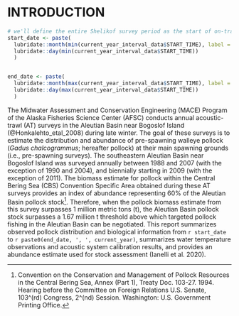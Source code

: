# INTRODUCTION

```r
# we'll define the entire Shelikof survey period as the start of on-transect to the end of off-transect time
start_date <- paste(
  lubridate::month(min(current_year_interval_data$START_TIME), label = TRUE, abbr = FALSE),
  lubridate::day(min(current_year_interval_data$START_TIME))
  )


end_date <- paste(
  lubridate::month(max(current_year_interval_data$START_TIME), label = TRUE, abbr = FALSE),
  lubridate::day(max(current_year_interval_data$START_TIME))
  )

```

The Midwater Assessment and Conservation Engineering (MACE) Program of the Alaska Fisheries Science Center (AFSC) conducts annual acoustic-trawl (AT) surveys in the Aleutian Basin near Bogoslof Island (@Honkalehto_etal_2008) during late winter. The goal of these surveys is to estimate the distribution and abundance of pre-spawning walleye pollock (*Gadus chalcogrammus*; hereafter pollock) at their main spawning grounds (i.e., pre-spawning surveys). The southeastern Aleutian Basin near Bogoslof Island was surveyed annually between 1988 and 2007 (with the exception of 1990 and 2004), and biennially starting in 2009 (with the exception of 2011). The biomass estimate for pollock within the Central Bering Sea (CBS) Convention Specific Area obtained during these AT surveys provides an index of abundance representing 60% of the Aleutian Basin pollock stock[^1]. Therefore, when the pollock biomass estimate from this survey surpasses 1 million metric tons (t), the Aleutian Basin pollock stock surpasses a 1.67 million t threshold above which targeted pollock fishing in the Aleutian Basin can be negotiated. This report summarizes observed pollock distribution and biological information from `r start_date` to `r paste0(end_date, ', ', current_year)`, summarizes water temperature observations and acoustic system calibration results, and provides an abundance estimate used for stock assessment (Ianelli et al. 2020).


[^1]: Convention on the Conservation and Management of Pollock Resources in the Central Bering Sea, Annex (Part 1), Treaty Doc. 103-27. 1994. Hearing before the Committee on Foreign Relations U.S. Senate, 103^(rd) Congress, 2^(nd) Session. Washington: U.S. Government Printing Office.